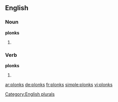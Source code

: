 ==English==

===Noun===
'''plonks'''

# {{plural of |[[plonk]]}}

===Verb===
'''plonks'''

# {{third-person singular of|plonk}}

[[Category:English plurals]]

[[ar:plonks]]
[[de:plonks]]
[[fr:plonks]]
[[simple:plonks]]
[[vi:plonks]]